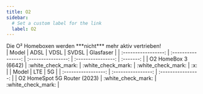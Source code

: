 ```yaml
---
title: O2
sidebar:
  # Set a custom label for the link
  label: O2
---
```



<Aside type="danger" title="Achtung">
  Die O² Homeboxen werden ***nicht*** mehr aktiv vertrieben!
</Aside>

<Tabs>
<TabItem label="DSL">
|        Model        |        ADSL        |        VDSL        |       SVDSL        | Glasfaser |
| :-----------------: | :----------------: | :----------------: | :----------------: | :-------: |
| O2 HomeBox 3 (6642) | :white_check_mark: | :white_check_mark: | :white_check_mark: |    :x:    |
</TabItem>
<TabItem label="Cable">
 
</TabItem>
<TabItem label="LTE/5G">
 |        Model        |        LTE        |        5G        |  
| :-----------------: | :----------------: | :----------------: | 
| O2 HomeSpot 5G Router (2023) | :white_check_mark: | :white_check_mark: | 

</TabItem>
</Tabs>


